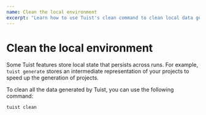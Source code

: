 ```yaml
---
name: Clean the local environment
excerpt: "Learn how to use Tuist's clean command to clean local data generated by Tuist for your projects"
---
```


# Clean the local environment

Some Tuist features store local state that persists across runs.
For example, `tuist generate` stores an intermediate representation of your projects to speed up the generation of projects.

To clean all the data generated by Tuist, you can use the following command:

```
tuist clean
```
